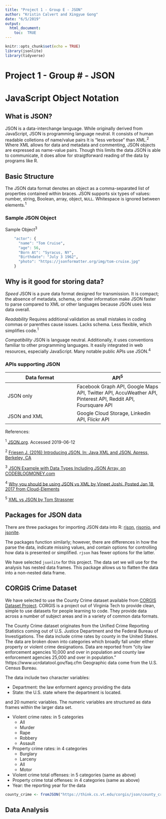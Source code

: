 ```yaml
---
title: "Project 1 - Group E - JSON"
author: "Kristin Calvert and Xingyue Gong"
date: "6/5/2019"
output: 
  html_document:
    toc:  TRUE
---
```


```r
knitr::opts_chunk$set(echo = TRUE)
library(jsonlite)
library(tidyverse)
```

# Project 1 - Group # - JSON

# **J**ava**S**cript **O**bject **N**otation

## What is JSON?

JSON is a data-interchange language. While originally derived from JavaScript, JSON is programming language neutral. It consists of human readable colletions of name/value pairs
It is "less verbose" than XML.^2^ Where XML allows for data and metadata and commenting, JSON objects are expressed as name-value pairs. Though this limits the data JSON is able to communicate, it does allow for straigtforward reading of the data by programs like R. 

## Basic Structure

The JSON data format denotes an object as a comma-separated list of properties contained within braces. JSON supports six types of values: number, string, Boolean, array, object, `NULL`. Whitespace is ignored between elements.^1^

### Sample JSON Object

Sample Object^3^ 

```r
    "actor": {
      "name": "Tom Cruise",
      "age": 56,
      "Born At": "Syracus, NY",
      "Birthdate": "July 3 1962",
      "photo": "https://jsonformatter.org/img/tom-cruise.jpg"
    }
```

## Why is it good for storing data?

*Speed*
JSON is a pure data format designed for transmission. It is compact; the absence of metadata, schema, or other information make JSON faster to parse compared to XML or other languages because JSON uses less data overall. 

*Readability*
Requires additional validation as small mistakes in coding commas or parenthes cause issues. Lacks schema. Less flexible, which simplifies code.^1^ 

*Compatibility*
JSON is language neutral. Additionally, it uses conventions familiar to other programming languages. It easily integrated in web resources, especially JavaScript. Many notable public APIs use JSON.^4^ 

### APIs supporting JSON

Data format | API^5^
-------------|----------------
JSON only | Facebook Graph API, Google Maps API, Twitter API, AccuWeather API, Pinterest API, Reddit API, Foursquare API
JSON and XML | Google Cloud Storage, Linkedin API, Flickr API


References:

^1^ [JSON.org](http://www.json.org/). Accessed 2019-06-12

^2^ [Friesen J. (2016) Introducing JSON. In: Java XML and JSON. Apress, Berkeley, CA](https://link-springer-com.prox.lib.ncsu.edu/chapter/10.1007/978-1-4842-1916-4_7)

^3^ [JSON Example with Data Types Including JSON Array, on CODEBLOGMONEY.com](https://codeblogmoney.com/json-example-with-data-types-including-json-array/)

^4^ [Why you should be using JSON vs XML by Vineet Joshi. Posted Jan 18, 2017 from Cloud-Elements](https://blog.cloud-elements.com/using-json-over-xml)

^5^ [XML vs JSON by Tom Strassner](https://www.cs.tufts.edu/comp/150IDS/final_papers/tstras01.1/FinalReport/FinalReport.html)


## Packages for JSON data

There are three packages for importing JSON data into R: [rjson](https://cran.r-project.org/web/packages/rjson/index.html), [rjsonio](https://cran.r-project.org/web/packages/RJSONIO/index.html), and [jsonite](https://cran.r-project.org/web/packages/jsonlite/index.html).

The packages function similarly; however, there are differences in how the parse the data, indicate missing values, and contain options for controlling how data is presented or simplified. `rjson` has fewer options for the latter. 

We have selected `jsonlite` for this project. The data set we will use for the analysis has nested data frames. This package allows us to flatten the data into a non-nested data frame.


## CORGIS Crime Dataset

We have selected to use the County Crime dataset available from [CORGIS Dataset Project](https://think.cs.vt.edu/corgis/json/county_crime/county_crime.html). CORGIS is a project out of Virginia Tech to provide clean, simple to use datasets for people learning to code. They provide data across a number of subject areas and in a variety of common data formats. 

The County Crime dataset originates from the Unified Crime Reporting Statistics coming out of U.S. Justice Department and the Federal Bureau of Investigations. The data include crime rates by county in the United States. The data are broken down into categories which broadly fall under either property or violent crime designations. Data are reported from "city law enforcement agencies 10,000 and over in population and county law enforcement agencies 25,000 and over in population." !https://www.ucrdatatool.gov/faq.cfm Geographic data come from the U.S. Census Bureau.

The data include two character variables:

+ Department: the law enforment agency providing the data
+ State: the U.S. state where the department is located.

and 20 numeric variables. The numeric variables are structured as data frames within the larger data set.

+ Violent crime rates: in 5 categories
  - All
  - Murder
  - Rape
  - Robbery
  - Assault
+ Property crime rates: in 4 categories
  - Burglary
  - Larceny
  - All
  - Motor
+ Violent crime total offenses: in 5 categories (same as above)
+ Property crime total offenses: in 4 categories (same as above)
+ Year: the reporting year for the data

```r
county_crime <- fromJSON("https://think.cs.vt.edu/corgis/json/county_crime/county_crime.json", flatten = TRUE)

```


## Data Analysis